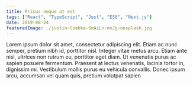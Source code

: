```yaml
---
title: Prisus neque at est
tags: ["React", "TypeScript", "Jest", "ES6", "Next.js"]
date: 2019-08-24
featuredImage: ./justin-luebke-SmAiLn-nnJg-unsplash.jpg
---
```


Lorem ipsum dolor sit amet, consectetur adipiscing elit. Etiam ac nunc semper, pretium nibh id, porttitor nisl. Integer vitae metus arcu. Etiam ante nisl, ultrices non rutrum eu, porttitor eget diam. Ut venenatis purus ac sapien posuere fermentum. Praesent at lectus venenatis, lacinia tortor in, dignissim mi. Vestibulum mollis purus eu vehicula convallis. Donec ipsum arcu, accumsan vel quam quis, pretium volutpat sapien
